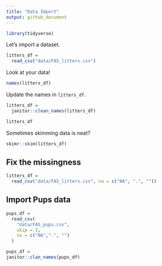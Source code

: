 ```yaml
---
title: "Data Import"
output: github_document
---
```




```r
library(tidyverse)
```

Let's import a dataset.

```r
litters_df = 
  read_csv("data/FAS_litters.csv")
```

Look at your data!

```r
names(litters_df)
```

Update the names in `litters_df`.

```r
litters_df = 
  janitor::clean_names(litters_df)
```

```r
litters_df
```


Sometimes skimming data is neat?

```r
skimr::skim(litters_df)
```


## Fix the missingness

```r
litters_df = 
  read_csv("data/FAS_litters.csv", na = c("NA", ".", ""))
```

## Import Pups data

```r
pups_df = 
  read_csv(
    "data/FAS_pups.csv",
    skip = 3,
    na = c("NA",".", "")
  )

pups_df = 
janitor::clan_names(pups_df)
```